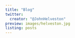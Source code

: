 ```yaml
---
title: "Blog"
twitter:
  creator: "@JohnHelveston"
preview: images/helveston.jpg
listing: posts
---
```

